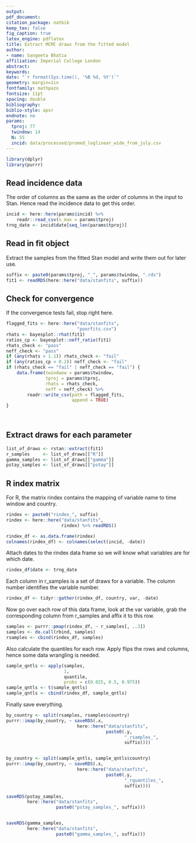 ```yaml
---
output: 
pdf_document:
citation_package: natbib
keep_tex: false
fig_caption: true
latex_engine: pdflatex
title: Extract MCMC draws from the fitted model
author:
- name: Sangeeta Bhatia
affiliation: Imperial College London
abstract: 
keywords: 
date: "`r format(Sys.time(), '%B %d, %Y')`"
geometry: margin=1in
fontfamily: mathpazo
fontsize: 11pt
spacing: double
bibliography: 
biblio-style: apsr
endnote: no
params:
  tproj: 77
  twindow: 14
  N: 55
  incid: data/processed/promed_loglinear_wide_from_july.csv
---
```


```r
library(dplyr)
library(purrr)

```

## Read incidence data

The order of columns as the same as the order of columns in the input
to Stan. Hence read the incidence data to get this order.

```r
incid <- here::here(params$incid) %>%
    readr::read_csv(n_max = params$tproj)
trng_date <- incid$date[seq_len(params$tproj)]
```

## Read in fit object

Extract the samples from the fitted Stan model and write them out for
later use. 

```r
suffix <- paste0(params$tproj, "_", params$twindow, ".rds")
fit1 <- readRDS(here::here("data/stanfits", suffix))
```
## Check for convergence

If the convergence tests fail, stop right here.

```r
flagged_fits <- here::here("data/stanfits",
                           "poorfits.csv")
rhats <- bayesplot::rhat(fit1)
ratios_cp <- bayesplot::neff_ratio(fit1)
rhats_check <- "pass"
neff_check <- "pass"
if (any(rhats > 1.1)) rhats_check <- "fail"
if (any(ratios_cp < 0.2)) neff_check <- "fail"
if (rhats_check == "fail" | neff_check == "fail") {
    data.frame(twindwow = params$twindow,
               tproj = params$tproj,
               rhats = rhats_check,
               neff = neff_check) %>%
        readr::write_csv(path = flagged_fits,
                         append = TRUE)
}    
    
    
```

## Extract draws for each parameter

```r
list_of_draws <- rstan::extract(fit1)
r_samples     <- list_of_draws[["R"]]
gamma_samples <- list_of_draws[["gamma"]]
pstay_samples <- list_of_draws[["pstay"]]

```

## R index matrix 

For R, the matrix rindex contains the mapping of variable 
name to time window and country.

```r
rindex <- paste0("rindex_", suffix)
rindex <- here::here("data/stanfits",
                     rindex) %>% readRDS()

rindex_df <- as.data.frame(rindex)
colnames(rindex_df) <- colnames(select(incid, -date))
```

Attach dates to the rindex data frame so we will know what variables 
are for which date.


```r
rindex_df$date <- trng_date

```

Each column in r_samples is a set of draws for a variable. The column
number identifies the variable number.

```r
rindex_df <- tidyr::gather(rindex_df, country, var, -date)
```

Now go over each row of this data frame, look at the var variable,
grab the corresponding column from r_samples and affix it to this row.

```r
samples <- purrr::pmap(rindex_df, ~ r_samples[, ..3])
samples <- do.call(rbind, samples)
rsamples <- cbind(rindex_df, samples)
```
Also calculate the quantiles for each row. Apply flips the rows and 
columns, hence some data wrangling is needed.

```r
sample_qntls <- apply(samples,
                      1,
                      quantile,
                      probs = c(0.025, 0.5, 0.975))
sample_qntls <- t(sample_qntls)
sample_qntls <- cbind(rindex_df, sample_qntls)
```

Finally save everything.

```r
by_country <- split(rsamples, rsamples$country)
purrr::imap(by_country, ~ saveRDS(.x,
                           here::here("data/stanfits",
                                      paste0(.y,
                                             "_rsamples_",
                                             suffix))))


by_country <- split(sample_qntls, sample_qntls$country)
purrr::imap(by_country, ~ saveRDS(.x,
                           here::here("data/stanfits",
                                      paste0(.y,
                                             "_rquantiles_",
                                             suffix))))

saveRDS(pstay_samples,
        here::here("data/stanfits",
                   paste0("pstay_samples_", suffix)))


saveRDS(gamma_samples,
        here::here("data/stanfits",
                   paste0("gamma_samples_", suffix)))

        
```
